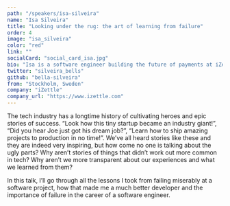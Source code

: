 ```yaml
---
path: "/speakers/isa-silveira"
name: "Isa Silveira"
title: "Looking under the rug: the art of learning from failure"
order: 4
image: "isa_silveira"
color: "red"
link: ""
socialCard: "social_card_isa.jpg"
bio: "Isa is a software engineer building the future of payments at iZettle. Throughout her career, she has worked with scientific research and nowadays works both on back and front end applications. Isa has worked on products from world class companies like the Stanford University, Planned Parenthood and Virgin. She never turns down a good talk and a beer, in her free time she thinks about how can she make the world a better place while playing with her dogs and practicing slalom skating."
twitter: "silveira_bells"
github: "bella-silveira"
from: "Stockholm, Sweden"
company: "iZettle"
company_url: "https://www.izettle.com"
---
```


The tech industry has a longtime history of cultivating heroes and epic stories of success. “Look how this tiny startup became an industry giant!”, “Did you hear Joe just got his dream job?”, “Learn how to ship amazing projects to production in no time!”. We’ve all heard stories like these and they are indeed very inspiring, but how come no one is talking about the ugly parts? Why aren’t stories of things that didn’t work out more common in tech? Why aren’t we more transparent about our experiences and what we learned from them?

In this talk, I’ll go through all the lessons I took from failing miserably at a software project, how that made me a much better developer and the importance of failure in the career of a software engineer.
